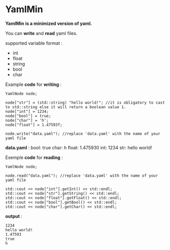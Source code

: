 # YamlMin
**YamlMin is a minimized version of yaml.**

You can **write** and **read** yaml files.

supported variable format :
- int 
- float
- string
- bool
- char

Example **code** for **writing** :

	YamlNode node;

	node["str"] = (std::string) "hello world!"; //it is obligatory to cast to std::string else it will return a boolean value 1.
	node["int"] = 1234;
	node["bool"] = true;
	node["char"] = 'h';
	node["float"] = 1.47593f;

	node.write("data.yaml"); //replace 'data.yaml' with the name of your yaml file

**data.yaml** :
	bool: true
	char: h
	float: 1.475930
	int: 1234
	str: hello world!

Exemple **code** for **reading** :

	YamlNode node;

	node.read("data.yaml"); //replace 'data.yaml' with the name of your yaml file

	std::cout << node["int"].getInt() << std::endl;
	std::cout << node["str"].getString() << std::endl;
	std::cout << node["float"].getFloat() << std::endl;
	std::cout << node["bool"].getBool() << std::endl;
	std::cout << node["char"].getChar() << std::endl;

**output** :
	
	1234
	hello world!
	1.47593
	true
	h